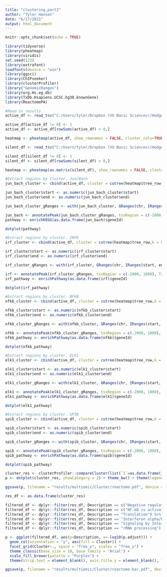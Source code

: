 ```yaml
---
title: "clustering_part2"
author: "Tyler Hansen"
date: "6/17/2021"
output: html_document
---
```


```r
knitr::opts_chunk$set(echo = TRUE)
```

```r
library(tidyverse)
library(pheatmap)
library(viridis)
set.seed(123)
library(extrafont)
loadfonts(device = "win")
library(ggsci)
library(ChIPseeker)
library(clusterProfiler)
library("GenomicRanges")
library(org.Hs.eg.db)
library(TxDb.Hsapiens.UCSC.hg38.knownGene)
library(ReactomePA)
```

```r
#Read in results
active_df <- read_tsv("C:/Users/tyler/Dropbox (VU Basic Sciences)/Hodges Lab/Results and Data/Bioinformatics/ATAC-STARR_analysis/3_Accre_Local/ATAC-STARR/results/multiomic/Cluster/TF-binding-scores_active_rawCounts.tsv") %>% mutate_all(~replace(., is.nan(.), 0)) %>% unite(pos, `#'chr'`, `'start'`,`'end'`,  sep = ".") %>% column_to_rownames(var = "pos") %>% dplyr::select(-"'TP53'", -"'TP73'", -"'ZBTB7A'", -"'ZBTB32'",-"'SP1'", -"'CTCF'", -"'NFYA'", -"'KLF3'", -"'XBP1'", -"'THAP11'", -"'YY1'", -"'PAX5'", -"'BCL6'", -"'Foxo1'", -"'SPI1'", -"'EBF1'", -"'IKZF1'", -"'TCF3'", -"'PRDM1'")

active_df[active_df != 0] <- 1
active_df <- active_df[rowSums(active_df) > 0,]

heatmap <- pheatmap(active_df, show_rownames = FALSE, cluster_cols=TRUE, cluster_rows=TRUE, cellwidth = 20, cutree_rows = 6, display_numbers = FALSE, legend = FALSE, clustering_distance_rows = 'binary', clustering_distance_cols = 'binary')

silent_df <- read_tsv("C:/Users/tyler/Dropbox (VU Basic Sciences)/Hodges Lab/Results and Data/Bioinformatics/ATAC-STARR_analysis/3_Accre_Local/ATAC-STARR/results/multiomic/Cluster/TF-binding-scores_silent_rawCounts.tsv") %>% mutate_all(~replace(., is.nan(.), 0)) %>% unite(pos, `#'chr'`, `'start'`,`'end'`,  sep = ".") %>% column_to_rownames(var = "pos") %>% dplyr::select(-"'TP53'", -"'TP73'", -"'XBP1'", -"'ZBTB32'",-"'IRF8'", -"'NFKB1'", -"'BACH2'", -"'JUNB'", -"'ELK1'", -"'THAP11'", -"'SPIB'", -"'PAX5'", -"'BCL6'", -"'Foxo1'", -"'SPI1'", -"'EBF1'", -"'IKZF1'", -"'TCF3'", -"'PRDM1'", -"'KLF3'",  -"'YY1'")

silent_df[silent_df != 0] <- 1
silent_df <- silent_df[rowSums(silent_df) > 0,]

heatmap <- pheatmap(as.matrix(silent_df), show_rownames = FALSE, cluster_cols=TRUE, cluster_rows=TRUE, cellwidth = 20, cutree_rows = 4, display_numbers = FALSE, legend = FALSE, clustering_distance_rows = 'binary', clustering_distance_cols = 'binary')

#Extract regions by cluster. Jun/Bach
jun_bach_cluster <- cbind(active_df, cluster = cutree(heatmap$tree_row,k = 6)) %>% rownames_to_column(var = "pos") %>% separate(pos, sep = "[.]", into = c("chr", "start", "end")) %>% filter(cluster == 5) %>% select(chr, start, end)

jun_bach_cluster$start <- as.numeric(jun_bach_cluster$start)
jun_bach_cluster$end <- as.numeric(jun_bach_cluster$end)

jun_bach_cluster_gRanges <- with(jun_bach_cluster, GRanges(chr, IRanges(start, end)))

jun_bach <- annotatePeak(jun_bach_cluster_gRanges, tssRegion = c(-2000, 1000), TxDb = TxDb.Hsapiens.UCSC.hg38.knownGene, annoDb = "org.Hs.eg.db", flankDistance = 100000, addFlankGeneInfo = TRUE)
pathway <- enrichKEGG(as.data.frame(jun_bach)$geneId)

dotplot(pathway)

#Extract regions by cluster. IRF8
irf_cluster <- cbind(active_df, cluster = cutree(heatmap$tree_row,k = 6)) %>% rownames_to_column(var = "pos") %>% separate(pos, sep = "[.]", into = c("chr", "start", "end")) %>% filter(cluster == 4) %>% dplyr::select(chr, start, end)

irf_cluster$start <- as.numeric(irf_cluster$start)
irf_cluster$end <- as.numeric(irf_cluster$end)

irf_cluster_gRanges <- with(irf_cluster, GRanges(chr, IRanges(start, end)))

irf <- annotatePeak(irf_cluster_gRanges, tssRegion = c(-2000, 1000), TxDb = TxDb.Hsapiens.UCSC.hg38.knownGene, annoDb = "org.Hs.eg.db", flankDistance = 100000, addFlankGeneInfo = TRUE)
irf_pathway <- enrichPathway(as.data.frame(irf)$geneId)

dotplot(irf_pathway)

#Extract regions by cluster. NFkB
nfkb_cluster <- cbind(active_df, cluster = cutree(heatmap$tree_row,k = 6)) %>% rownames_to_column(var = "pos") %>% separate(pos, sep = "[.]", into = c("chr", "start", "end")) %>% filter(cluster == 2) %>% dplyr::select(chr, start, end)

nfkb_cluster$start <- as.numeric(nfkb_cluster$start)
nfkb_cluster$end <- as.numeric(nfkb_cluster$end)

nfkb_cluster_gRanges <- with(nfkb_cluster, GRanges(chr, IRanges(start, end)))

nfkb <- annotatePeak(nfkb_cluster_gRanges, tssRegion = c(-2000, 1000), TxDb = TxDb.Hsapiens.UCSC.hg38.knownGene, annoDb = "org.Hs.eg.db", flankDistance = 100000, addFlankGeneInfo = TRUE)
nfkb_pathway <- enrichPathway(as.data.frame(nfkb)$geneId)

dotplot(nfkb_pathway)

#Extract regions by cluster. ELK1
elk1_cluster <- cbind(active_df, cluster = cutree(heatmap$tree_row,k = 6)) %>% rownames_to_column(var = "pos") %>% separate(pos, sep = "[.]", into = c("chr", "start", "end")) %>% filter(cluster == 1) %>% dplyr::select(chr, start, end)

elk1_cluster$start <- as.numeric(elk1_cluster$start)
elk1_cluster$end <- as.numeric(elk1_cluster$end)

elk1_cluster_gRanges <- with(elk1_cluster, GRanges(chr, IRanges(start, end)))

elk1 <- annotatePeak(elk1_cluster_gRanges, tssRegion = c(-2000, 1000), TxDb = TxDb.Hsapiens.UCSC.hg38.knownGene, annoDb = "org.Hs.eg.db", flankDistance = 100000, addFlankGeneInfo = TRUE)
elk1_pathway <- enrichPathway(as.data.frame(elk1)$geneId)

dotplot(elk1_pathway)

#Extract regions by cluster. SPIB
spib_cluster <- cbind(active_df, cluster = cutree(heatmap$tree_row,k = 6)) %>% rownames_to_column(var = "pos") %>% separate(pos, sep = "[.]", into = c("chr", "start", "end")) %>% filter(cluster == 3) %>% dplyr::select(chr, start, end)

spib_cluster$start <- as.numeric(spib_cluster$start)
spib_cluster$end <- as.numeric(spib_cluster$end)

spib_cluster_gRanges <- with(spib_cluster, GRanges(chr, IRanges(start, end)))

spib <- annotatePeak(spib_cluster_gRanges, tssRegion = c(-2000, 1000), TxDb = TxDb.Hsapiens.UCSC.hg38.knownGene, annoDb = "org.Hs.eg.db", flankDistance = 100000, addFlankGeneInfo = TRUE)
spib_pathway <- enrichPathway(as.data.frame(spib)$geneId)

dotplot(spib_pathway)

cluster_res <- clusterProfiler::compareCluster(list(`1`=as.data.frame(jun_bach)$geneId, `2`=as.data.frame(irf)$geneId, `3`=as.data.frame(spib)$geneId, `4`=as.data.frame(nfkb)$geneId, `5`=as.data.frame(elk1)$geneId), fun = "enrichPathway")
p <- dotplot(cluster_res, showCategory = 2) + theme_bw() + theme(legend.position = "bottom")

ggsave(p, filename = "results/multiomic/Cluster/reactome.pdf", device = cairo_pdf, width = 6, height = 4)

res_df <- as.data.frame(cluster_res)

filtered_df <- dplyr::filter(res_df, Description == c("Negative regulation of MAPK pathway"))
filtered_df <- dplyr::filter(res_df, Description == c("NF-kB is activated and signals survival")) %>% bind_rows(filtered_df)
filtered_df <- dplyr::filter(res_df, Description == "Translation") %>% bind_rows(filtered_df)
filtered_df <- dplyr::filter(res_df, Description == "Interferon alpha/beta signaling") %>% bind_rows(filtered_df)
filtered_df <- dplyr::filter(res_df, Description == "Signaling by Interleukins") %>% bind_rows(filtered_df)
filtered_df <- dplyr::filter(res_df, Description == "rRNA processing") %>% bind_rows(filtered_df)

p <- ggplot(filtered_df, aes(y=Description, x=-log10(p.adjust))) + 
  geom_col(orientation = "y", aes(fill = Cluster)) + 
  facet_grid(Cluster~., space = "free_y", scales = "free_y") + 
  theme_classic(base_size = 10, base_family = "Arial") + 
  scale_fill_brewer(palette = "Purples") +
  theme(strip.text = element_blank(), axis.title.y = element_blank(), legend.position = "none")

ggsave(p, filename = "results/multiomic/Cluster/reactome-bar.pdf", device = cairo_pdf, width = 4, height = 4)
```
